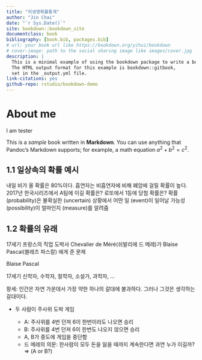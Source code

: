 ```yaml
--- 
title: "의생명확률통계"
author: "Jin Chai"
date: "`r Sys.Date()`"
site: bookdown::bookdown_site
documentclass: book
bibliography: [book.bib, packages.bib]
# url: your book url like https://bookdown.org/yihui/bookdown
# cover-image: path to the social sharing image like images/cover.jpg
description: |
  This is a minimal example of using the bookdown package to write a book.
  The HTML output format for this example is bookdown::gitbook,
  set in the _output.yml file.
link-citations: yes
github-repo: rstudio/bookdown-demo
---
```


# About me

I am tester

This is a _sample_ book written in **Markdown**. You can use anything that Pandoc's Markdown supports; for example, a math equation $a^2 + b^2 = c^2$.

## 1.1 일상속의 확률 예시

내일 비가 올 확률은 80%이다.
흡연자는 비흡연자에 비해 폐암에 걸릴 확률이 높다.
2017년 한국시리즈에서 A팀에 이길 확률은?
로또에서 1등에 당첨 확률은?
확률 (probability)은 불확실한 (uncertain) 상황에서 어떤 일 (event)이 일어날 가능성 (possibility)이 얼마인지 (measure)를 알려줌

## 1.2 확률의 유래

17세기 프랑스의 직업 도박사 Chevalier de Méré(쉬발리에 드 메레)가 Blaise Pascal(블레즈 파스칼) 에게 준 문제

Blaise Pascal

17세기 신학자, 수학자, 철학자, 소설가, 과학자, …

팡세: 인간은 자연 가운데서 가장 약한 하나의 갈대에 불과하다. 그러나 그것은 생각하는 갈대이다.

- 두 사람이 주사위 도박 게임

  - A: 주사위를 4번 던져 6이 한번이라도 나오면 승리
  - B: 주사위를 4번 던져 6이 한번도 나오지 않으면 승리
  - A, B가 중도에 게임을 중단함
  -  드 메레의 의문: 한사람이 모두 돈을 잃을 때까지 계속한다면 과연 누가 이길까?  ⇒ (A or B?)


